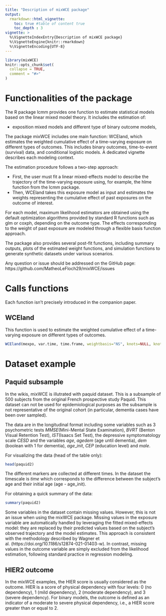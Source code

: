 ---
title: "Description of mixWCE package"
output: 
  rmarkdown::html_vignette:
    toc: true #table of content true
    toc_depth : 3
vignette: >
  %\VignetteIndexEntry{Description of mixWCE package}
  %\VignetteEngine{knitr::rmarkdown}
  %\VignetteEncoding{UTF-8}
---

```{r setup, include = FALSE}
library(mixWCE)
knitr::opts_chunk$set(
  collapse = TRUE,
  comment = "#>"
)
```

# Functionalities of the package

The R package lcmm provides one function to estimate statistical models based on the linear mixed model theory. It includes the estimation of:


- exposition mixed models and different type of binary outcome models,


The package mixWCE includes one main function: WCEland, which estimates the weighted cumulative effect of a time-varying exposure on different types of outcomes. This includes binary outcomes, time-to-event (survival) data, and conditional logistic models. A dedicated vignette describes each modeling context.

The estimation procedure follows a two-step approach:

- First, the user must fit a linear mixed-effects model to describe the trajectory of the time-varying exposure using, for example, the hlme function from the lcmm package.
- Then, WCEland takes this exposure model as input and estimates the weights representing the cumulative effect of past exposures on the outcome of interest.

For each model, maximum likelihood estimators are obtained using the default optimization algorithms provided by standard R functions such as glm or coxph, depending on the outcome type. The effects corresponding to the weight of past exposure are modeled through a flexible basis function approach.

The package also provides several post-fit functions, including summary outputs, plots of the estimated weight functions, and simulation functions to generate synthetic datasets under various scenarios.

Any question or issue should be addressed on the GitHub page: https://github.com/MatheoLeFloch29/mixWCE/issues

# Calls functions

Each function isn't precisely introduced in the companion paper.

## WCEland

This function is used to estimate the weighted cumulative effect of a time-varying exposure on different types of outcomes.

```{r, eval=FALSE}
WCEland(mexpo, var.time, time.frame, weightbasis="NS", knots=NULL, knots.vector = NULL, data,reg.type, model, n_boot = 500)
```


# Dataset example

## Paquid subsample

In the wikis, mixWCE is illutrated with paquid dataset. This is a subsample of 500 subjects from the original French prospective study Paquid. This dataset can not be used for epidemiological purposes as the subsample is not representative of the original cohort (in particular, dementia cases have been over sampled).  

The data are in the longitudinal format including some variables such as 3 psychometric tests $MMSE$(Mini-Mental State Examination), $BVRT$ (Benton Visual Retention Test), $IST$(Isaacs Set Test), the depressive symptomatology scale $CESD$ and the variables $age$, $agedem$ (age until dementia), $dem$ (boolean with 1 for dementia), $age$_$init$, $CEP$ (education level) and $male$.</p>


For visualizing the data (head of the table only):

```{r,comment=''}
head(paquid2)
```

The different markers are collected at different times. In the dataset the timescale is $time$ which corresponds to the difference between the subject's age and their initial age (age - age_init).

For obtaining a quick summary of the data:
```{r,comment=''}
summary(paquid2)
```

Some variables in the dataset contain missing values. However, this is not an issue when using the mixWCE package. Missing values in the exposure variable are automatically handled by leveraging the fitted mixed-effects model: they are replaced by their predicted values based on the subject’s observed trajectory and the model estimates. This approach is consistent with the methodology described by Wagner et al. (https://doi.org/10.1186/s12874-021-01403-w).
In contrast, missing values in the outcome variable are simply excluded from the likelihood estimation, following standard practice in regression modeling.

## HIER2 outcome

In the mixWCE examples, the HIER score is usually considered as the outcome. HIER is a score of physical dependency with four levels: 0 (no dependency), 1 (mild dependency), 2 (moderate dependency), and 3 (severe dependency). For binary models, the outcome is defined as an indicator of a moderate to severe physical dependency, i.e., a HIER score greater than or equal to 2.
